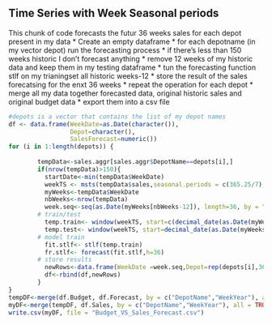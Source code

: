

## Time Series with Week Seasonal periods
This chunk of code forecasts the futur 36 weeks sales for each depot present in my data
* Create an empty dataframe
* for each depotname (in my  vector depot) run the forecasting process
* if there's less than 150 weeks historic I don't forecast anything
* remove 12 weeks of my historic data and keep them in my testing dataframe
* tun the forecasting function stlf on my trianingset all historic weeks-12
* store the result of the sales forecatsing for the enxt 36 weeks
* repeat the operation for each depot
* merge all my data together forecasted data, original historic sales and original budget data
* export them into a csv file
```r
#depots is a vector that contains the list of my depot names
df <- data.frame(WeekDate=as.Date(character()),
                 Depot=character(), 
                 SalesForecast=numeric()) 
for (i in 1:length(depots)) {
  
        tempData<-sales.aggr[sales.aggr$DepotName==depots[i],]
        if(nrow(tempData)>150){
          startDate<-min(tempData$WeekDate)
          weekTS <- msts(tempData$sales,seasonal.periods = c(365.25/7),start = decimal_date(as.Date(startDate)))
          myWeeks<-tempData$WeekDate
          nbWeeks<-nrow(tempData)
          week.seq<-seq(as.Date(myWeeks[nbWeeks-12]), length=36, by = "week")
        # train/test
          temp.train<- window(weekTS, start=c(decimal_date(as.Date(myWeeks[1]))), end=c(decimal_date(as.Date(myWeeks[nbWeeks-12]))))
          temp.test<- window(weekTS, start=decimal_date(as.Date(myWeeks[nbWeeks-12])), end=decimal_date(as.Date(myWeeks[nbWeeks])))
        # model train
          fit.stlf<- stlf(temp.train)
          fr.stlf<- forecast(fit.stlf,h=36)
        # store results
          newRows<-data.frame(WeekDate =week.seq,Depot=rep(depots[i],36),SalesForecast=as.numeric(fr.stlf$mean))
          df<-rbind(df,newRows)
        }
}
tempDF<-merge(df.Budget, df.Forecast, by = c("DepotName","WeekYear"), all = TRUE)
myDF<-merge(tempDF, df.Sales, by = c("DepotName","WeekYear"), all = TRUE)
write.csv(myDF, file = "Budget_VS_Sales_Forecast.csv")
```
